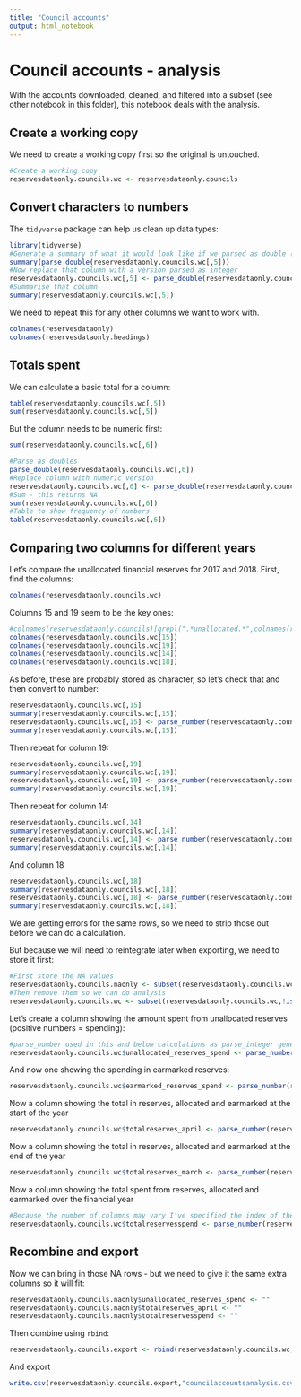 ```yaml
---
title: "Council accounts"
output: html_notebook
---
```


# Council accounts - analysis

With the accounts downloaded, cleaned, and filtered into a subset (see other notebook in this folder), this notebook deals with the analysis.

## Create a working copy

We need to create a working copy first so the original is untouched.

```r
#Create a working copy
reservesdataonly.councils.wc <- reservesdataonly.councils
```

## Convert characters to numbers

The `tidyverse` package can help us clean up data types:

```r
library(tidyverse)
#Generate a summary of what it would look like if we parsed as double (number with decimals)
summary(parse_double(reservesdataonly.councils.wc[,5]))
#Now replace that column with a version parsed as integer
reservesdataonly.councils.wc[,5] <- parse_double(reservesdataonly.councils.wc[,5])
#Summarise that column 
summary(reservesdataonly.councils.wc[,5])
```

We need to repeat this for any other columns we want to work with.

```r
colnames(reservesdataonly)
colnames(reservesdataonly.headings)
```


## Totals spent

We can calculate a basic total for a column:

```r
table(reservesdataonly.councils.wc[,5])
sum(reservesdataonly.councils.wc[,5])
```

But the column needs to be numeric first:

```r
sum(reservesdataonly.councils.wc[,6])
```

```r
#Parse as doubles
parse_double(reservesdataonly.councils.wc[,6])
#Replace column with numeric version
reservesdataonly.councils.wc[,6] <- parse_double(reservesdataonly.councils.wc[,6])
#Sum - this returns NA
sum(reservesdataonly.councils.wc[,6])
#Table to show frequency of numbers
table(reservesdataonly.councils.wc[,6])
```

## Comparing two columns for different years

Let's compare the unallocated financial reserves for 2017 and 2018. First, find the columns:

```r
colnames(reservesdataonly.councils.wc)
```

Columns 15 and 19 seem to be the key ones:

```r
#colnames(reservesdataonly.councils)[grepl(".*unallocated.*",colnames(reservesdataonly.councils))]
colnames(reservesdataonly.councils.wc[15])
colnames(reservesdataonly.councils.wc[19])
colnames(reservesdataonly.councils.wc[14])
colnames(reservesdataonly.councils.wc[18])
```

As before, these are probably stored as character, so let's check that and then convert to number:

```r
reservesdataonly.councils.wc[,15]
summary(reservesdataonly.councils.wc[,15])
reservesdataonly.councils.wc[,15] <- parse_number(reservesdataonly.councils.wc[,15])
summary(reservesdataonly.councils.wc[,15])
```

Then repeat for column 19:

```r
reservesdataonly.councils.wc[,19]
summary(reservesdataonly.councils.wc[,19])
reservesdataonly.councils.wc[,19] <- parse_number(reservesdataonly.councils.wc[,19])
summary(reservesdataonly.councils.wc[,19])
```


Then repeat for column 14:

```r
reservesdataonly.councils.wc[,14]
summary(reservesdataonly.councils.wc[,14])
reservesdataonly.councils.wc[,14] <- parse_number(reservesdataonly.councils.wc[,14])
summary(reservesdataonly.councils.wc[,14])
```

And column 18

```r
reservesdataonly.councils.wc[,18]
summary(reservesdataonly.councils.wc[,18])
reservesdataonly.councils.wc[,18] <- parse_number(reservesdataonly.councils.wc[,18])
summary(reservesdataonly.councils.wc[,18])
```

We are getting errors for the same rows, so we need to strip those out before we can do a calculation.

But because we will need to reintegrate later when exporting, we need to store it first:

```r
#First store the NA values
reservesdataonly.councils.naonly <- subset(reservesdataonly.councils.wc,is.na(reservesdataonly.councils.wc[,18]))
#Then remove them so we can do analysis
reservesdataonly.councils.wc <- subset(reservesdataonly.councils.wc,!is.na(reservesdataonly.councils.wc[,18]))
```



Let's create a column showing the amount spent from unallocated reserves (positive numbers = spending):


```r
#parse_number used in this and below calculations as parse_integer generates NA results where there are decimal places
reservesdataonly.councils.wc$unallocated_reserves_spend <- parse_number(reservesdataonly.councils.wc[,15])-parse_number(reservesdataonly.councils.wc[,19])
```

And now one showing the spending in earmarked reserves:

```r
reservesdataonly.councils.wc$earmarked_reserves_spend <- parse_number(reservesdataonly.councils.wc[,14])-parse_number(reservesdataonly.councils.wc[,18])
```

Now a column showing the total in reserves, allocated and earmarked at the start of the year

```r
reservesdataonly.councils.wc$totalreserves_april <- parse_number(reservesdataonly.councils.wc[,14])+parse_number(reservesdataonly.councils.wc[,15])
```

Now a column showing the total in reserves, allocated and earmarked at the end of the year
```r
reservesdataonly.councils.wc$totalreserves_march <- parse_number(reservesdataonly.councils.wc[,18])+parse_number(reservesdataonly.councils.wc[,19])
```

Now a column showing the total spent from reserves, allocated and earmarked over the financial year

```r
#Because the number of columns may vary I've specified the index of the last, and the penultimate (ncol-1) columns instead of 28 and 29
reservesdataonly.councils.wc$totalreservesspend <- parse_number(reservesdataonly.councils.wc[,ncol(reservesdataonly.councils.wc)-1])-parse_number(reservesdataonly.councils.wc[,ncol(reservesdataonly.councils.wc)])
```


## Recombine and export

Now we can bring in those NA rows - but we need to give it the same extra columns so it will fit:

```r
reservesdataonly.councils.naonly$unallocated_reserves_spend <- ""
reservesdataonly.councils.naonly$totalreserves_april <- ""
reservesdataonly.councils.naonly$totalreservesspend <- ""
```

Then combine using `rbind`:

```r
reservesdataonly.councils.export <- rbind(reservesdataonly.councils.wc, reservesdataonly.councils.naonly)
```

And export

```r
write.csv(reservesdataonly.councils.export,"councilaccountsanalysis.csv")
```



